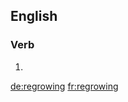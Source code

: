 ==English==

===Verb===
{{head|en}}

# {{present participle of|regrow}}

[[de:regrowing]]
[[fr:regrowing]]